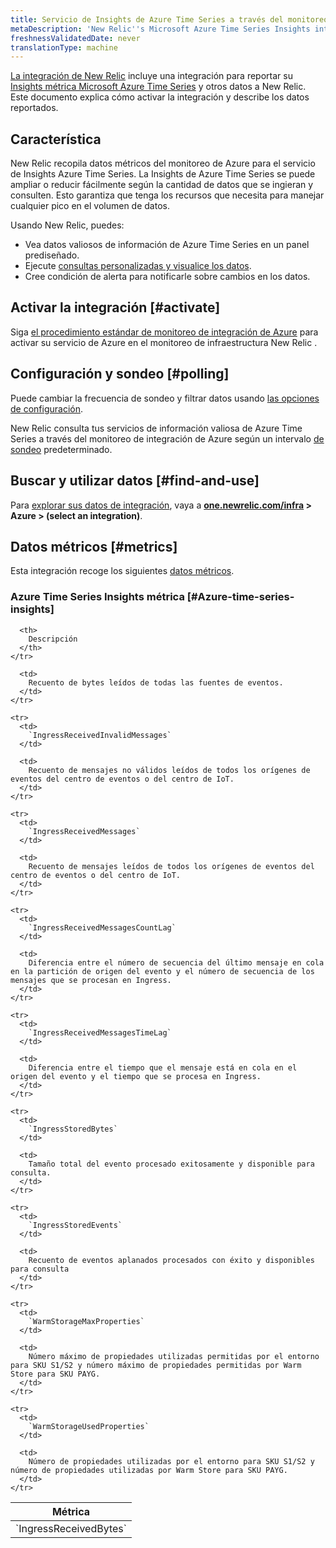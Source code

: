 ```yaml
---
title: Servicio de Insights de Azure Time Series a través del monitoreo de integración de Azure
metaDescription: 'New Relic''s Microsoft Azure Time Series Insights integration: what data it reports and how to enable it.'
freshnessValidatedDate: never
translationType: machine
---
```


[La integración de New Relic](/docs/infrastructure/integrations-getting-started/getting-started/introduction-infrastructure-integrations) incluye una integración para reportar su [Insights métrica Microsoft Azure Time Series](https://azure.microsoft.com/en-us/products/time-series-insights/) y otros datos a New Relic. Este documento explica cómo activar la integración y describe los datos reportados.

## Característica

New Relic recopila datos métricos del monitoreo de Azure para el servicio de Insights Azure Time Series. La Insights de Azure Time Series se puede ampliar o reducir fácilmente según la cantidad de datos que se ingieran y consulten. Esto garantiza que tenga los recursos que necesita para manejar cualquier pico en el volumen de datos.

Usando New Relic, puedes:

* Vea datos valiosos de información de Azure Time Series en un panel prediseñado.
* Ejecute [consultas personalizadas y visualice los datos](/docs/infrastructure/integrations-getting-started/getting-started/use-integration-data-new-relic-Insight).
* Cree condición de alerta para notificarle sobre cambios en los datos.

## Activar la integración [#activate]

Siga [el procedimiento estándar de monitoreo de integración de Azure](/docs/infrastructure/microsoft-azure-integrations/azure-integrations-list/azure-monitor) para activar su servicio de Azure en el monitoreo de infraestructura New Relic .

## Configuración y sondeo [#polling]

Puede cambiar la frecuencia de sondeo y filtrar datos usando [las opciones de configuración](/docs/infrastructure/microsoft-azure-integrations/azure-integrations-list/azure-monitor/#settings).

New Relic consulta tus servicios de información valiosa de Azure Time Series a través del monitoreo de integración de Azure según un intervalo [de sondeo](/docs/infrastructure/microsoft-azure-integrations/azure-integrations-list/azure-monitor/#settings) predeterminado.

## Buscar y utilizar datos [#find-and-use]

Para [explorar sus datos de integración](/docs/infrastructure/integrations/find-use-infrastructure-integration-data), vaya a <DNT>**[one.newrelic.com/infra](https://one.newrelic.com/infra) > Azure > (select an integration)**</DNT>.

## Datos métricos [#metrics]

Esta integración recoge los siguientes [datos métricos](/docs/infrastructure/integrations-getting-started/getting-started/understand-integration-data-data-types#metric).

### Azure Time Series Insights métrica [#Azure-time-series-insights]

<table>
  <thead>
    <tr>
      <th style={{ width: "300px" }}>
        Métrica
      </th>

      <th>
        Descripción
      </th>
    </tr>
  </thead>

  <tbody>
    <tr>
      <td>
        `IngressReceivedBytes`
      </td>

      <td>
        Recuento de bytes leídos de todas las fuentes de eventos.
      </td>
    </tr>

    <tr>
      <td>
        `IngressReceivedInvalidMessages`
      </td>

      <td>
        Recuento de mensajes no válidos leídos de todos los orígenes de eventos del centro de eventos o del centro de IoT.
      </td>
    </tr>

    <tr>
      <td>
        `IngressReceivedMessages`
      </td>

      <td>
        Recuento de mensajes leídos de todos los orígenes de eventos del centro de eventos o del centro de IoT.
      </td>
    </tr>

    <tr>
      <td>
        `IngressReceivedMessagesCountLag`
      </td>

      <td>
        Diferencia entre el número de secuencia del último mensaje en cola en la partición de origen del evento y el número de secuencia de los mensajes que se procesan en Ingress.
      </td>
    </tr>

    <tr>
      <td>
        `IngressReceivedMessagesTimeLag`
      </td>

      <td>
        Diferencia entre el tiempo que el mensaje está en cola en el origen del evento y el tiempo que se procesa en Ingress.
      </td>
    </tr>

    <tr>
      <td>
        `IngressStoredBytes`
      </td>

      <td>
        Tamaño total del evento procesado exitosamente y disponible para consulta.
      </td>
    </tr>

    <tr>
      <td>
        `IngressStoredEvents`
      </td>

      <td>
        Recuento de eventos aplanados procesados con éxito y disponibles para consulta
      </td>
    </tr>

    <tr>
      <td>
        `WarmStorageMaxProperties`
      </td>

      <td>
        Número máximo de propiedades utilizadas permitidas por el entorno para SKU S1/S2 y número máximo de propiedades permitidas por Warm Store para SKU PAYG.
      </td>
    </tr>

    <tr>
      <td>
        `WarmStorageUsedProperties`
      </td>

      <td>
        Número de propiedades utilizadas por el entorno para SKU S1/S2 y número de propiedades utilizadas por Warm Store para SKU PAYG.
      </td>
    </tr>
  </tbody>
</table>
